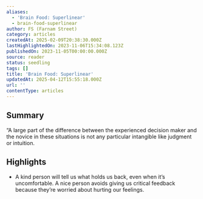 ```yaml
---
aliases:
  - 'Brain Food: Superlinear'
  - brain-food-superlinear
author: FS (Farnam Street)
category: articles
createdAt: 2025-02-09T20:38:30.000Z
lastHighlightedOn: 2023-11-06T15:34:08.123Z
publishedOn: 2023-11-05T00:00:00.000Z
source: reader
status: seedling
tags: []
title: 'Brain Food: Superlinear'
updatedAt: 2025-04-12T15:55:18.000Z
url: ''
contentType: articles
---
```

## Summary

“A large part of the difference between the experienced decision maker and the novice in these situations is not any particular intangible like judgment or intuition.

## Highlights

- A kind person will tell us what holds us back, even when it’s uncomfortable. A nice person avoids giving us critical feedback because they’re worried about hurting our feelings.
